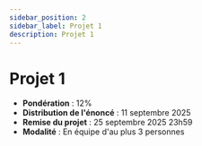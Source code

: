 ```yaml
---
sidebar_position: 2
sidebar_label: Projet 1
description: Projet 1
---
```


# Projet 1

- **Pondération** : 12%
- **Distribution de l'énoncé** : 11 septembre 2025
- **Remise du projet** : 25 septembre 2025 23h59
- **Modalité** : En équipe d'au plus 3 personnes


<Shared />